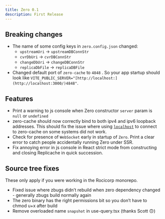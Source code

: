 ```yaml
---
title: Zero 0.1
description: First Release
---
```


## Breaking changes

- The name of some config keys in `zero.config.json` changed:
  - `upstreamUri` → `upstreamDBConnStr`
  - `cvrDbUri` → `cvrDBConnStr`
  - `changeDbUri` → `changeDBConnStr`
  - `replicaDbFile` → `replicaDBFile`
- Changed default port of `zero-cache` to `4848` . So your app startup should look like `VITE_PUBLIC_SERVER="[http://localhost:](http://localhost:3000/)4848"`.

## Features

- Print a warning to js console when Zero constructor `server` param is `null` or `undefined`
- zero-cache should now correctly bind to both ipv4 and ipv6 loopback addresses. This should fix the issue where using [`localhost`](http://localhost) to connect to zero-cache on some systems did not work.
- Check for presence of `WebSocket` early in startup of `Zero`. Print a clear error to catch people accidentally running Zero under SSR.
- Fix annoying error in js console in React strict mode from constructing and closing Replicache in quick succession.

## Source tree fixes

These only apply if you were working in the Rocicorp monorepo.

- Fixed issue where zbugs didn’t rebuild when zero dependency changed - generally zbugs build normally again
- The zero binary has the right permissions bit so you don’t have to chmod u+x after build
- Remove overloaded name `snapshot` in use-query.tsx (thanks Scott 🙃)
